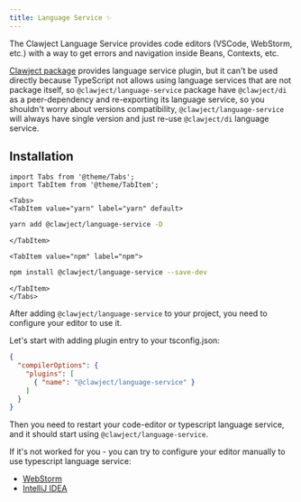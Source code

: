 ```yaml
---
title: Language Service ✨
---
```


The Clawject Language Service provides code editors (VSCode, WebStorm, etc.) with a way to get errors
and navigation inside Beans, Contexts, etc.

[Clawject package](https://www.npmjs.com/package/@clawject/di) provides language service plugin,
but it can't be used directly because TypeScript not allows using language services that are not package itself,
so `@clawject/language-service` package have `@clawject/di` as a peer-dependency and re-exporting its language service,
so you shouldn't worry about versions compatibility, `@clawject/language-service` will always have single version
and just re-use `@clawject/di` language service.

## Installation

```mdx-code-block
import Tabs from '@theme/Tabs';
import TabItem from '@theme/TabItem';
```

```mdx-code-block
<Tabs>
<TabItem value="yarn" label="yarn" default>
```

```bash
yarn add @clawject/language-service -D
```

```mdx-code-block
</TabItem>

<TabItem value="npm" label="npm">
```

```bash
npm install @clawject/language-service --save-dev
```

```mdx-code-block
</TabItem>
</Tabs>
```

After adding `@clawject/language-service` to your project, you need to configure your editor to use it.

Let's start with adding plugin entry to your tsconfig.json:

```json
{
  "compilerOptions": {
    "plugins": [
      { "name": "@clawject/language-service" }
    ]
  }
}
```

Then you need to restart your code-editor or typescript language service,
and it should start using `@clawject/language-service`.

If it's not worked for you - you can try to configure your editor manually to use typescript language service:

- [WebStorm](https://www.jetbrains.com/help/webstorm/settings-languages-typescript.html#ws_ts_use_ts_service_checkbox)
- [IntelliJ IDEA](https://www.jetbrains.com/help/idea/typescript-support.html#ws_ts_use_ts_service_checkbox)
